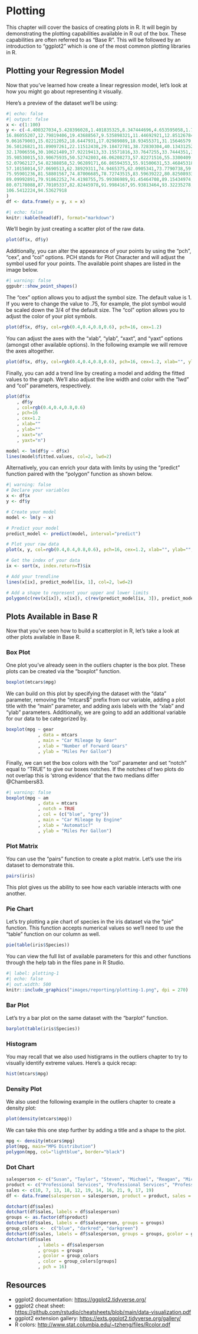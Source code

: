 # Plotting

This chapter will cover the basics of creating plots in R. It will begin by demonstrating the plotting capabilities available in R out of the box. These capabilities are often referred to as "Base R". This will be followed by an introduction to "ggplot2" which is one of the most common plotting libraries in R.

## Plotting your Regression Model

Now that you've learned how create a linear regression model, let's look at how you might go about representing it visually.

Here's a preview of the dataset we'll be using:

```r
#| echo: false
#| output: false
x <- c(1:100)
y <- c(-4.400327034,5.428396028,1.401835325,8.347444696,4.653595058,1.768965792,2.301670121,2.906690807,
16.86055207,12.79819406,19.43688567,9.535898321,11.44692921,12.85126784,6.102193819,14.9299838,14.10825511,
9.061679003,15.02212052,18.6447931,17.02989089,18.93455371,31.15646579,21.87836403,19.74845288,26.59660838,
36.50126821,31.89097261,22.11512438,29.18472781,38.72830304,40.13431252,27.21738666,39.88887474,36.23490911,
32.17006556,30.10621489,37.92219413,33.15571816,33.7647255,33.7444351,34.12172411,37.19967163,45.34378315,
35.98530015,53.90675935,50.52742803,46.06208273,57.82271516,55.3300409,42.16904545,52.68638053,54.81650327,
52.07962127,54.82388858,52.96289171,66.86594353,55.91500631,53.46845318,69.93363692,63.77966506,56.9824017,
57.10158014,57.0690513,62.38929311,74.9465375,62.0905341,73.7790738,59.19482129,60.94042919,70.84003803,
75.95901236,81.58801567,74.87006685,78.72743515,83.59639222,80.82508933,76.42767133,71.59042346,83.83529445,
89.09992891,79.91862252,74.4198755,75.99386989,91.45464708,89.15434974,77.38263974,91.69502627,83.96595701,
80.07178088,87.70105337,82.82445978,91.9984167,95.93813464,93.32235278,100.9042819,87.4809175,102.1559695,
106.5412224,94.53627918
)
df <- data.frame(y = y, x = x)
```

```r
#| echo: false
knitr::kable(head(df), format="markdown")
```

We'll begin by just creating a scatter plot of the raw data.

```r
plot(df$x, df$y)
```

Additionally, you can alter the appearance of your points by using the “pch”, “cex”, and “col” options. PCH stands for Plot Character and will adjust the symbol used for your points. The available point shapes are listed in the image below.

```r
#| warning: false
ggpubr::show_point_shapes()
```

The “cex” option allows you to adjust the symbol size. The default value is 1. If you were to change the value to .75, for example, the plot symbol would be scaled down the 3/4 of the default size. The “col” option allows you to adjust the color of your plot symbols.

```r
plot(df$x, df$y, col=rgb(0.4,0.4,0.8,0.6), pch=16, cex=1.2)
```

You can adjust the axes with the “xlab”, “ylab”, “xaxt”, and “yaxt” options (amongst other available options). In the following example we will remove the axes altogether.

```r
plot(df$x, df$y, col=rgb(0.4,0.4,0.8,0.6), pch=16, cex=1.2, xlab="", ylab="", xaxt="n", yaxt="n")
```

Finally, you can add a trend line by creating a model and adding the fitted values to the graph. We’ll also adjust the line width and color with the “lwd” and “col” parameters, respectively.

```r
plot(df$x
    , df$y
    , col=rgb(0.4,0.4,0.8,0.6)
    , pch=16
    , cex=1.2
    , xlab=""
    , ylab=""
    , xaxt="n"
    , yaxt="n")

model <- lm(df$y ~ df$x)
lines(model$fitted.values, col=2, lwd=2)
```

Alternatively, you can enrich your data with limits by using the "predict" function paired with the "polygon" function as shown below.

```r
#| warning: false
# Declare your variables
x <- df$x
y <- df$y

# Create your model
model <- lm(y ~ x)

# Predict your model
predict_model <- predict(model, interval="predict")

# Plot your raw data
plot(x, y, col=rgb(0.4,0.4,0.8,0.6), pch=16, cex=1.2, xlab="", ylab="", xaxt="n", yaxt="n")

# Get the index of your data
ix <- sort(x, index.return=T)$ix

# Add your trendline
lines(x[ix], predict_model[ix, 1], col=2, lwd=2)

# Add a shape to represent your upper and lower limits
polygon(c(rev(x[ix]), x[ix]), c(rev(predict_model[ix, 3]), predict_model[ix, 2]), col = rgb(0.7,0.7,0.7,0.4), border = NA)

```

## Plots Available in Base R

Now that you've seen how to build a scatterplot in R, let's take a look at other plots available in Base R.

### Box Plot

One plot you've already seen in the outliers chapter is the box plot. These plots can be created via the "boxplot" function.

```r
boxplot(mtcars$mpg)
```

We can build on this plot by specifying the dataset with the "data" parameter, removing the "mtcars$" prefix from our variable, adding a plot title with the "main" parameter, and adding axis labels with the "xlab" and "ylab" parameters. Additionally, we are going to add an additional variable for our data to be categorized by.

```r
boxplot(mpg ~ gear
            , data = mtcars
            , main = "Car Mileage by Gear"
            , xlab = "Number of Forward Gears"
            , ylab = "Miles Per Gallon")
```

Finally, we can set the box colors with the "col" parameter and set "notch" equal to "TRUE" to give our boxes notches. If the notches of two plots do not overlap this is ‘strong evidence’ that the two medians differ @Chambers83.

```r
#| warning: false
boxplot(mpg ~ am
            , data = mtcars
            , notch = TRUE
            , col = (c("blue", "grey"))
            , main = "Car Mileage by Engine"
            , xlab = "Automatic?"
            , ylab = "Miles Per Gallon")
```

### Plot Matrix

You can use the "pairs" function to create a plot matrix. Let's use the iris dataset to demonstrate this.

```r
pairs(iris)
```

This plot gives us the ability to see how each variable interacts with one another.

### Pie Chart

Let's try plotting a pie chart of species in the iris dataset via the "pie" function. This function accepts numerical values so we'll need to use the "table" function on our column as well.

```r
pie(table(iris$Species))
```

You can view the full list of available parameters for this and other functions through the help tab in the files pane in R Studio.

```r
#| label: plotting-1
#| echo: false
#| out.width: 500
knitr::include_graphics("images/reporting/plotting-1.png", dpi = 270)
```

### Bar Plot

Let's try a bar plot on the same dataset with the "barplot" function.

```r
barplot(table(iris$Species))
```

### Histogram

You may recall that we also used histigrams in the outliers chapter to try to visually identify extreme values. Here's a quick recap:

```r
hist(mtcars$mpg)
```

### Density Plot

We also used the following example in the outliers chapter to create a density plot:

```r
plot(density(mtcars$mpg))
```

We can take this one step further by adding a title and a shape to the plot.

```r
mpg <- density(mtcars$mpg)
plot(mpg, main="MPG Distribution")
polygon(mpg, col="lightblue", border="black")
```

### Dot Chart

```r
salesperson <- c("Susan", "Taylor", "Steven", "Michael", "Reagan", "Michael", "Alaka", "Trevor", "Isaac", "Jordan", "Aaron", "Miles")
product <- c("Professional Services", "Professional Services", "Professional Services", "Professional Services", "Software",  "Software",  "Software",  "Software", "Hardware", "Hardware", "Hardware", "Hardware")
sales <- c(10, 7, 13, 18, 12, 19, 14, 16, 21, 9, 17, 19)
df <- data.frame(salesperson = salesperson, product = product, sales = sales)

dotchart(df$sales)
dotchart(df$sales, labels = df$salesperson)
groups <- as.factor(df$product)
dotchart(df$sales, labels = df$salesperson, groups = groups)
group_colors <-  c("blue", "darkred", "darkgreen")
dotchart(df$sales, labels = df$salesperson, groups = groups, gcolor = group_colors)
dotchart(df$sales
            , labels = df$salesperson
            , groups = groups
            , gcolor = group_colors
            , color = group_colors[groups]
            , pch = 16)
```
<!-- 
## ggplot2

One of the most widely used methods for plotting in R is the ggplot2 package.

### Different types of plots? -->


## Resources
- ggplot2 documentation: <https://ggplot2.tidyverse.org/>
- ggplot2 cheat sheet: <https://github.com/rstudio/cheatsheets/blob/main/data-visualization.pdf>
- ggplot2 extension gallery: <https://exts.ggplot2.tidyverse.org/gallery/>
- R colors: <http://www.stat.columbia.edu/~tzheng/files/Rcolor.pdf>